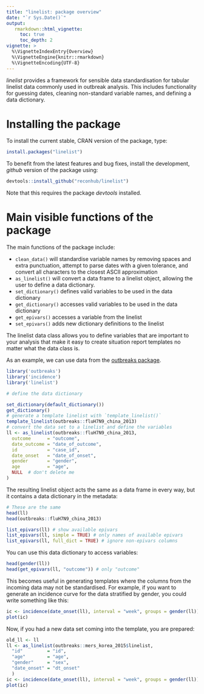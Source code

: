 ```yaml
---
title: "linelist: package overview"
date: "`r Sys.Date()`"
output:
   rmarkdown::html_vignette:
     toc: true
     toc_depth: 2
vignette: >
  %\VignetteIndexEntry{Overview}
  %\VignetteEngine{knitr::rmarkdown}
  %\VignetteEncoding{UTF-8}
---
```


*linelist* provides a framework for sensible data standardisation for tabular
linelist data commonly used in outbreak analysis. This includes functionality
for guessing dates, cleaning non-standard variable names, and defining a data
dictionary.

# Installing the package

To install the current stable, CRAN version of the package, type:

```r
install.packages("linelist")
```

To benefit from the latest features and bug fixes, install the development, *github* version of the package using:

```r
devtools::install_github("reconhub/linelist")
```

Note that this requires the package *devtools* installed.

# Main visible functions of the package

The main functions of the package include:

 - `clean_data()` will standardise variable names by removing spaces and extra
   punctuation, attempt to parse dates with a given tolerance, and convert all
   characters to the closest ASCII approximation
 - `as_linelist()` will convert a data frame to a linelist object, allowing the
   user to define a data dictionary.
 - `set_dictionary()` defines valid variables to be used in the data dictionary
 - `get_dictionary()` accesses valid variables to be used in the data dictionary
 - `get_epivars()` accesses a variable from the linelist
 - `set_epivars()` adds new dictionary definitions to the linelist
 
The linelist data class allows you to define variables that are important to
your analysis that make it easy to create situation report templates no matter
what the data class is.

As an example, we can use data from the [outbreaks 
package](https://cran.r-project.org/package=outbreaks). 

```r
library('outbreaks')
library('incidence')
library('linelist')

# define the data dictionary

set_dictionary(default_dictionary())
get_dictionary()
# generate a template linelist with `template_linelist()`
template_linelist(outbreaks::fluH7N9_china_2013)
# convert the data set to a linelist and define the variables
ll <- as_linelist(outbreaks::fluH7N9_china_2013,
  outcome      = "outcome", 
  date_outcome = "date_of_outcome", 
  id           = "case_id",
  date_onset   = "date_of_onset",
  gender       = "gender",
  age          = "age",
  NULL  # don't delete me
)
```

The resulting linelist object acts the same as a data frame in every way, but
it contains a data dictionary in the metadata:

```r
# These are the same
head(ll)
head(outbreaks::fluH7N9_china_2013)

list_epivars(ll) # show available epivars
list_epivars(ll, simple = TRUE) # only names of available epivars
list_epivars(ll, full_dict = TRUE) # ignore non-epivars columns


```

You can use this data dictionary to access variables:

```r
head(gender(ll))
head(get_epivars(ll, "outcome")) # only "outcome"
```

This becomes useful in generating templates where the columns from the incoming
data may not be standardised. For example, if you want to generate an incidence
curve for the data stratified by gender, you could write something like this:

```r
ic <- incidence(date_onset(ll), interval = "week", groups = gender(ll))
plot(ic)
```

Now, if you had a new data set coming into the template, you are prepared:

```r
old_ll <- ll
ll <- as_linelist(outbreaks::mers_korea_2015$linelist,
  "id"         = "id",
  "age"        = "age",
  "gender"     = "sex",
  "date_onset" = "dt_onset"
  )
ic <- incidence(date_onset(ll), interval = "week", groups = gender(ll))
plot(ic)
```

